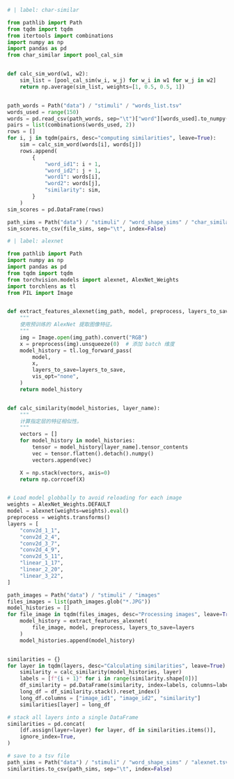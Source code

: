 
```python
# | label: char-similar

from pathlib import Path
from tqdm import tqdm
from itertools import combinations
import numpy as np
import pandas as pd
from char_similar import pool_cal_sim


def calc_sim_word(w1, w2):
    sim_list = [pool_cal_sim(w_i, w_j) for w_i in w1 for w_j in w2]
    return np.average(sim_list, weights=[1, 0.5, 0.5, 1])


path_words = Path("data") / "stimuli" / "words_list.tsv"
words_used = range(150)
words = pd.read_csv(path_words, sep="\t")["word"][words_used].to_numpy()
pairs = list(combinations(words_used, 2))
rows = []
for i, j in tqdm(pairs, desc="computing similarities", leave=True):
    sim = calc_sim_word(words[i], words[j])
    rows.append(
        {
            "word_id1": i + 1,
            "word_id2": j + 1,
            "word1": words[i],
            "word2": words[j],
            "similarity": sim,
        }
    )
sim_scores = pd.DataFrame(rows)

path_sims = Path("data") / "stimuli" / "word_shape_sims" / "char_similar.tsv"
sim_scores.to_csv(file_sims, sep="\t", index=False)
```

```python
# | label: alexnet

from pathlib import Path
import numpy as np
import pandas as pd
from tqdm import tqdm
from torchvision.models import alexnet, AlexNet_Weights
import torchlens as tl
from PIL import Image


def extract_features_alexnet(img_path, model, preprocess, layers_to_save):
    """
    使用预训练的 AlexNet 提取图像特征。
    """
    img = Image.open(img_path).convert("RGB")
    x = preprocess(img).unsqueeze(0)  # 添加 batch 维度
    model_history = tl.log_forward_pass(
        model,
        x,
        layers_to_save=layers_to_save,
        vis_opt="none",
    )
    return model_history


def calc_similarity(model_histories, layer_name):
    """
    计算指定层的特征相似性。
    """
    vectors = []
    for model_history in model_histories:
        tensor = model_history[layer_name].tensor_contents
        vec = tensor.flatten().detach().numpy()
        vectors.append(vec)

    X = np.stack(vectors, axis=0)
    return np.corrcoef(X)


# Load model globbally to avoid reloading for each image
weights = AlexNet_Weights.DEFAULT
model = alexnet(weights=weights).eval()
preprocess = weights.transforms()
layers = [
    "conv2d_1_1",
    "conv2d_2_4",
    "conv2d_3_7",
    "conv2d_4_9",
    "conv2d_5_11",
    "linear_1_17",
    "linear_2_20",
    "linear_3_22",
]

path_images = Path("data") / "stimuli" / "images"
files_images = list(path_images.glob("*.JPG"))
model_histories = []
for file_image in tqdm(files_images, desc="Processing images", leave=True):
    model_history = extract_features_alexnet(
        file_image, model, preprocess, layers_to_save=layers
    )
    model_histories.append(model_history)


similarities = {}
for layer in tqdm(layers, desc="Calculating similarities", leave=True):
    similarity = calc_similarity(model_histories, layer)
    labels = [f"{i + 1}" for i in range(similarity.shape[0])]
    df_similarity = pd.DataFrame(similarity, index=labels, columns=labels)
    long_df = df_similarity.stack().reset_index()
    long_df.columns = ["image_id1", "image_id2", "similarity"]
    similarities[layer] = long_df

# stack all layers into a single DataFrame
similarities = pd.concat(
    [df.assign(layer=layer) for layer, df in similarities.items()],
    ignore_index=True,
)

# save to a tsv file
path_sims = Path("data") / "stimuli" / "word_shape_sims" / "alexnet.tsv"
similarities.to_csv(path_sims, sep="\t", index=False)
```
